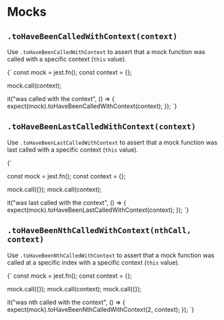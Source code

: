 
# Mocks

## `.toHaveBeenCalledWithContext(context)` 

Use `.toHaveBeenCalledWithContext` to assert that a mock function was called with a specific context (`this` value).

<TestFile name="toHaveBeenCalledWithContext">
{`
const mock = jest.fn();
const context = {};

mock.call(context);

it("was called with the context", () => {
  expect(mock).toHaveBeenCalledWithContext(context);
});
`}
</TestFile>

## `.toHaveBeenLastCalledWithContext(context)`

Use `.toHaveBeenLastCalledWithContext` to assert that a mock function was last called with a specific context (`this` value).

<TestFile name="toHaveBeenLastCalledWithContext">
{`

const mock = jest.fn();
const context = {};

mock.call({});
mock.call(context);

it("was last called with the context", () => {
  expect(mock).toHaveBeenLastCalledWithContext(context);
});
`}
</TestFile>

## `.toHaveBeenNthCalledWithContext(nthCall, context)`

Use `.toHaveBeenNthCalledWithContext` to assert that a mock function was called at a specific index with a specific context (`this` value).

<TestFile name="toHaveBeenNthCalledWithContext">
{`
const mock = jest.fn();
const context = {};

mock.call({});
mock.call(context);
mock.call({});

it("was nth called with the context", () => {
  expect(mock).toHaveBeenNthCalledWithContext(2, context);
});
`}
</TestFile>
